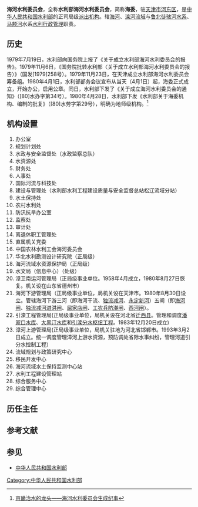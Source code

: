 {{refimprove|time=2016-05-21T18:57:15+00:00}}

{{Infobox PRCG
|机构名称=水利部海河水利委员会
|标志1=Red star.svg
|标志1说明=[[s:国务院关于国家行政机关和企业事业单位社会团体印章管理的规定|1999年规定]]：[[印章|印章]][[直径|直径]]?厘米，中央刊[[五角星|五角星]]。
|职位1=主任
|人员1= 
|职位2=副主任
|人员2={{wrap}}
|人数2=
|上级机构=[[中华人民共和国水利部|中华人民共和国水利部]]
|机构类型=水利部派出流域管理机构
|行政级别=正司局级
|管辖范围=[[海河|海河]]、[[滦河|滦河]][[流域|流域]]与[[鲁北|鲁北]][[徒骇河|徒骇河]][[水系|水系]]、[[马颊河|马颊河]]水系
|地址1=[[天津市|天津市]][[河东区_(天津市)|河东区]][[龙潭路|龙潭路]]某号
|邮编1=
|官网=[http://www.hwcc.gov.cn/ 海河水利网]
|a=[[长江水利委员会|长江水利委员会]]
|b=[[黄河水利委员会|黄河水利委员会]]
|c=[[珠江水利委员会|珠江水利委员会]]
|d=[[淮河水利委员会|淮河水利委员会]]
|e=[[松辽水利委员会|松辽水利委员会]]
}}

'''海河水利委员会'''，全称'''水利部海河水利委员会'''，简称'''海委'''，驻[[天津市|天津市]][[河东区_(天津市)|河东区]]，是[[中华人民共和国水利部|中华人民共和国水利部]]的正司局级[[派出机构|派出机构]]。辖[[海河|海河]]、[[滦河|滦河]][[流域|流域]]与[[鲁北|鲁北]][[徒骇河|徒骇河]][[水系|水系]]、[[马颊河|马颊河]]水系[[水利|水利]][[行政管理|行政管理]]职责。

== 历史 ==  
1979年7月19日，水利部向国务院上报了《关于成立水利部海河水利委员会的报告》。1979年11月6日，《国务院批转水利部〈关于成立水利部海河水利委员会的报告〉》（国发[1979]258号）。1979年11月23日，在天津成立水利部海河水利委员会筹备组。1980年4月1日，水利部部务会议宣布从当天（4月1日）起，海委正式成立，开始办公，启用公章。同日，水利部下发了《关于成立海河水利委员会的通知》（[80]水办字第34号）。1980年4月28日，水利部下发《水利部关于海委机构、编制的批复》（[80]水劳字第29号），明确为地师级机构。<ref>[http://www.chinawaternews.com/a/shihaigouchen/20150108/3211.html 京畿治水的龙头——海河水利委员会生成纪事]{{dead link|date=2018年3月 |bot=InternetArchiveBot |fix-attempted=yes }}</ref>  
== 机构设置 == 
#办公室
#规划计划处
#水政与安全监督处（水政监察总队）
#水资源处
#财务处
#人事处
#国际河流与科技处
#建设与管理处（水利部水利工程建设质量与安全监督总站松辽流域分站）
#水土保持处
#农村水利处
#防汛抗旱办公室
#监察处
#审计处
#离退休职工管理处
#直属机关党委
#中国农林水利工会海河委员会
#华北水利勘测设计研究院（正局级）
#海河流域水资源保护局（正局级）
#水文局（信息中心）（处级）
#漳卫南运河管理局（正局级事业单位。1958年4月成立，1980年8月27日恢复。机关设在山东省德州市）
#海河下游管理局（正局级事业单位，局机关设在天津市。1980年8月30日设立。管辖海河下游三河（即海河干流、[[独流减河|独流减河]]、[[永定新河|永定新河]]）五闸（即[[海河闸|海河闸]]、[[独流减河进洪闸|独流减河进洪闸]]、[[屈家店闸|屈家店闸]]、[[工农兵防潮闸|工农兵防潮闸]]、[[西河闸|西河闸]]）。
#引滦工程管理局(正局级事业单位，局机关设在河北省[[迁西县|迁西县]]。管理和调度[[潘家口水库|潘家口水库]]、[[大黑汀水库|大黑汀水库]]和[[引滦入津工程|引滦分水枢纽工程]]。1983年12月20日成立)
#漳河上游管理局(正局级事业单位，局机关驻地为河北省邯郸市。1993年3月2日成立。统一调度管理漳河上游水资源，预防调处省际水事纠纷，管理河道引分水控制工程）
#流域规划与政策研究中心
#移民开发中心
#海河流域水土保持监测中心站
#水利工程建设管理站
#综合服务中心
#综合管理中心
==历任主任== 
== 参考文献 ==
{{Reflist}}

==参见==
*[[中华人民共和国水利部|中华人民共和国水利部]]

{{中国水域管治力量}}

[[Category:中华人民共和国水利部|Category:中华人民共和国水利部]]